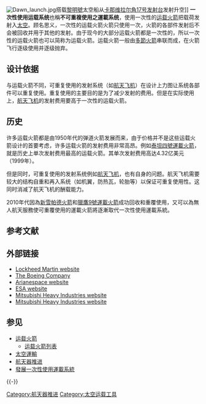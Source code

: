 {{Unreferenced |time=2011-06-11T13:11:33+00:00 }}

[[File:Dawn_launch.jpg|right]]搭载[[黎明號|黎明號]]太空船从[[卡纳维拉尔角空军基地17号航天发射复合体|卡那维拉尔角17号发射台]]发射升空]]
'''一次性使用运载系统'''也稱'''不可重複使用之運載系统'''，使用一次性的[[运载火箭|运载火箭]]把载荷发射入[[太空|太空]]。顾名思义，一次性的运载火箭火箭只使用一次，火箭的各部件发射后不会被回收并用于其他的发射。由于现今的大部分运载火箭都是一次性的，所以一次性的运载火箭也可以简称为运载火箭。运载火箭一般由[[多節火箭|多節火箭]]串联而成，在火箭飞行逐级使用并逐级抛弃。{{Spaceflight sidebar}}

== 设计依据 ==
与运载火箭不同，可重复使用的发射系统（如[[航天飞机|航天飞机]]）在设计上力图让系统各部件可以重复使用。重复使用的主要目的是为了减少发射的费用。但是在实际使用上，[[航天飞机|航天飞机]]的发射费用要高于一次性的运载火箭。

== 历史 ==
许多运载火箭都是由1950年代的弹道火箭发展而来，由于价格并不是这些运载火箭设计的首要考虑，许多运载火箭的发射费用非常高昂。例如[[泰坦四號運載火箭|泰坦四號運載火箭]]，就是历史上单次发射费用最高的运载火箭。其单次发射费用高达4.32亿美元（1999年）。

但是同时，可重复使用的发射系统例如[[航天飞机|航天飞机]]，也有自身的问题。航天飞机需要较大的结构自重和再入系统（如机翼，防热瓦，轮胎等）以保证可重复使用性。这同时消减了航天飞机的酬载能力。

2010年代因為[[新雪帕德火箭|新雪帕德火箭]]和[[獵鷹9號運載火箭|獵鷹9號運載火箭]]成功回收和重覆使用，又可以為無人航天服務使可重覆使用的運載火箭將逐漸取代一次性使用運載系統。

== 参考文献 ==
{{Reflist}}

== 外部链接 ==
* [http://www.lockheedmartin.com/ Lockheed Martin website] {{Wayback|url=http://www.lockheedmartin.com/ |date=20170101220310 }}
* [http://www.boeing.com The Boeing Company] {{Wayback|url=http://www.boeing.com/ |date=20110223014233 }}
* [http://www.arianespace.com Arianespace website] {{Wayback|url=http://www.arianespace.com/ |date=20081119230910 }}
* [http://www.esa.int ESA website] {{Wayback|url=http://www.esa.int/ |date=20080913083101 }}
* [http://www.mhi.co.jp/ Mitsubishi Heavy Industries website] {{Wayback|url=http://www.mhi.co.jp/ |date=20160812175643 }}{{ja icon}}
* [http://www.mhi.co.jp/en/index.html Mitsubishi Heavy Industries website] {{Wayback|url=http://www.mhi.co.jp/en/index.html |date=20160812175643 }}{{en icon}}

== 参见 ==
{{Portal box|航天}}
* [[运载火箭|运载火箭]]
** [[运载火箭列表|运载火箭列表]]
* [[太空運輸|太空運輸]]
* [[航天器推进|航天器推进]]
* [[發展一次性使用運載系統|發展一次性使用運載系統]]

{{-}}
{{Orbital launch systems}}
{{航天}}

{{DEFAULTSORT:Expendable Launch System}}
[[Category:航天器推进|Category:航天器推进]]
[[Category:太空运载工具|Category:太空运载工具]]